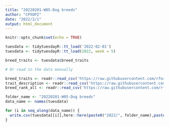 ```yaml
---
title: "20220201-W05-Dog breeds"
author: "CPXOPZ"
date: "2022/2/1"
output: html_document
---
```


```r
knitr::opts_chunk$set(echo = TRUE)
```

```r
tuesdata <- tidytuesdayR::tt_load('2022-02-01')
tuesdata <- tidytuesdayR::tt_load(2022, week = 5)

breed_traits <- tuesdata$breed_traits

# Or read in the data manually

breed_traits <- readr::read_csv('https://raw.githubusercontent.com/rfordatascience/tidytuesday/master/data/2022/2022-02-01/breed_traits.csv')
trait_description <- readr::read_csv('https://raw.githubusercontent.com/rfordatascience/tidytuesday/master/data/2022/2022-02-01/trait_description.csv')
breed_rank_all <- readr::read_csv('https://raw.githubusercontent.com/rfordatascience/tidytuesday/master/data/2022/2022-02-01/breed_rank_all.csv')

```

```r
folder_name <- "20220201-W05-Dog breeds"
data_name <- names(tuesdata)

for (i in seq_along(data_name)) {
  write.csv(tuesdata[[i]],here::here(paste0("2022/", folder_name),paste0(data_name[i],".csv")), row.names = F, na = "")
}
```

